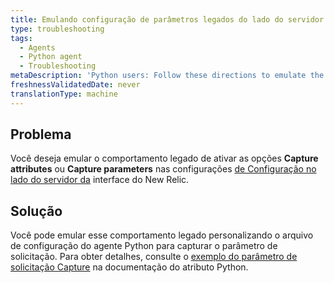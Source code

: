 ```yaml
---
title: Emulando configuração de parâmetros legados do lado do servidor (Python)
type: troubleshooting
tags:
  - Agents
  - Python agent
  - Troubleshooting
metaDescription: 'Python users: Follow these directions to emulate the behavior of the legacy Capture Attributes setting in the New Relic UI.'
freshnessValidatedDate: never
translationType: machine
---
```


## Problema

Você deseja emular o comportamento legado de ativar as opções <DoNotTranslate>**Capture attributes**</DoNotTranslate> ou <DoNotTranslate>**Capture parameters**</DoNotTranslate> nas configurações [de Configuração no lado do servidor da](/docs/agents/manage-apm-agents/configuration/server-side-agent-configuration) interface do New Relic.

## Solução

Você pode emular esse comportamento legado personalizando o arquivo de configuração do agente Python para capturar o parâmetro de solicitação. Para obter detalhes, consulte o [exemplo do parâmetro de solicitação Capture](/docs/agents/python-agent/attributes/python-attribute-examples#ex_req_params) na documentação do atributo Python.